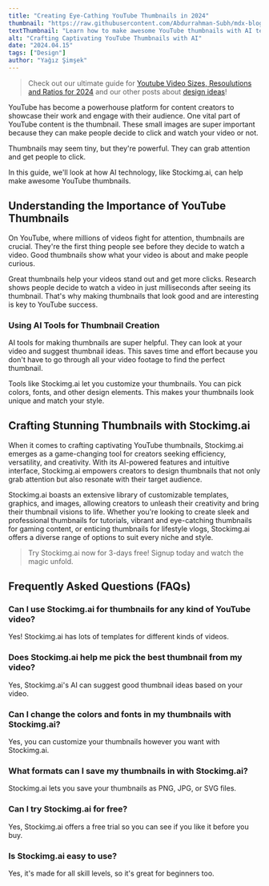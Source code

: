 ```yaml
---
title: "Creating Eye-Cathing YouTube Thumbnails in 2024"
thumbnail: "https://raw.githubusercontent.com/Abdurrahman-Subh/mdx-blog/main/images/youtuber.png"
textThumbnail: "Learn how to make awesome YouTube thumbnails with AI technology. Stockimg.ai makes it easy to create unique and eye-catching thumbnails that get more clicks and views. Try it for free and see the difference!"
alt: "Crafting Captivating YouTube Thumbnails with AI"
date: "2024.04.15"
tags: ["Design"]
author: "Yağız Şimşek"
---
```


<CustomImage
    src="https://raw.githubusercontent.com/Abdurrahman-Subh/mdx-blog/main/images/youtuber.png"
    alt="Crafting Captivating YouTube Thumbnails with AI"
/>

> Check out our ultimate guide for [Youtube Video Sizes, Resoulutions and Ratios for 2024](https://stockimg.ai/blog/design/youtube-post-sizes-and-ratios) and our other posts about [design ideas](https://stockimg.ai/blog/design-and-creativity)!

YouTube has become a powerhouse platform for content creators to showcase their work and engage with their audience. One vital part of YouTube content is the thumbnail. These small images are super important because they can make people decide to click and watch your video or not.

Thumbnails may seem tiny, but they're powerful. They can grab attention and get people to click.

In this guide, we'll look at how AI technology, like Stockimg.ai, can help make awesome YouTube thumbnails.

## Understanding the Importance of YouTube Thumbnails

On YouTube, where millions of videos fight for attention, thumbnails are crucial. They're the first thing people see before they decide to watch a video. Good thumbnails show what your video is about and make people curious.

Great thumbnails help your videos stand out and get more clicks. Research shows people decide to watch a video in just milliseconds after seeing its thumbnail. That's why making thumbnails that look good and are interesting is key to YouTube success.

### Using AI Tools for Thumbnail Creation

<CustomImage
    src="https://raw.githubusercontent.com/Abdurrahman-Subh/mdx-blog/main/images/keddyy.png"
    alt="Using AI Tools for Thumbnail Creation"
/>

AI tools for making thumbnails are super helpful. They can look at your video and suggest thumbnail ideas. This saves time and effort because you don't have to go through all your video footage to find the perfect thumbnail.

Tools like Stockimg.ai let you customize your thumbnails. You can pick colors, fonts, and other design elements. This makes your thumbnails look unique and match your style.

## Crafting Stunning Thumbnails with Stockimg.ai

When it comes to crafting captivating YouTube thumbnails, Stockimg.ai emerges as a game-changing tool for creators seeking efficiency, versatility, and creativity. With its AI-powered features and intuitive interface, Stockimg.ai empowers creators to design thumbnails that not only grab attention but also resonate with their target audience.

Stockimg.ai boasts an extensive library of customizable templates, graphics, and images, allowing creators to unleash their creativity and bring their thumbnail visions to life. Whether you're looking to create sleek and professional thumbnails for tutorials, vibrant and eye-catching thumbnails for gaming content, or enticing thumbnails for lifestyle vlogs, Stockimg.ai offers a diverse range of options to suit every niche and style.

> Try Stockimg.ai now for 3-days free! Signup today and watch the magic unfold.

## Frequently Asked Questions (FAQs)


### Can I use Stockimg.ai for thumbnails for any kind of YouTube video?

Yes! Stockimg.ai has lots of templates for different kinds of videos.

### Does Stockimg.ai help me pick the best thumbnail from my video?

Yes, Stockimg.ai's AI can suggest good thumbnail ideas based on your video.

### Can I change the colors and fonts in my thumbnails with Stockimg.ai?

Yes, you can customize your thumbnails however you want with Stockimg.ai.

### What formats can I save my thumbnails in with Stockimg.ai?

Stockimg.ai lets you save your thumbnails as PNG, JPG, or SVG files.

### Can I try Stockimg.ai for free?

Yes, Stockimg.ai offers a free trial so you can see if you like it before you buy.

### Is Stockimg.ai easy to use?

Yes, it's made for all skill levels, so it's great for beginners too.